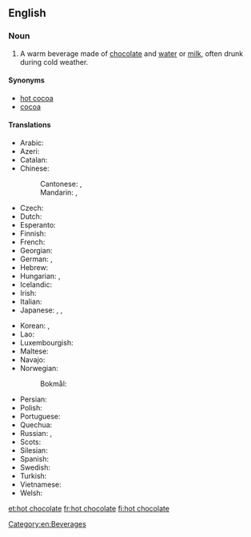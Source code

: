 ==English==
{{wikipedia}}

===Noun===
{{en-noun|head=[[hot]] [[chocolate]]|-}}

# A warm beverage made of [[chocolate]] and [[water]] or [[milk]], often drunk during cold weather.

====Synonyms====
* [[hot cocoa]]
* [[cocoa]]

====Translations====
{{trans-top|beverage}}
* Arabic: {{t|ar|شُكُولَاتَة سَاخِنَة|f|tr=šukūlāta sāḵina}}
* Azeri: {{t+|az|kakao}}
* Catalan: {{t|ca|xocolata desfeta|f}}
* Chinese:
*: Cantonese: {{t|yue|熱朱古力|sc=Hani}}, {{t|yue|热朱古力|tr=jit6 zyu1 gu2*1 lik6*1|sc=Hani}}
*: Mandarin: {{t|cmn|熱巧克力|sc=Hani}}, {{t|cmn|热巧克力|tr=rè qiǎokèlì|sc=Hani}}
* Czech: {{t|cs|horká čokoláda|f}}
* Dutch: {{t|nl|warme choco}}
* Esperanto: {{t|eo|trinkĉokolado}}
* Finnish: {{t+|fi|kaakao}}
* French: {{t+|fr|chocolat chaud|m}}
* Georgian: {{t|ka|ცხელი შოკოლადი|sc=Geor}}
* German: {{t+|de|Kakao|m}}, {{t|de|heiße Schokolade|f}}
* Hebrew: {{t+|he|שוקו|m|tr=shóko|sc=Hebr}}
* Hungarian: {{t+|hu|forró csokoládé}}, {{t+|hu|kakaó}}
* Icelandic: {{t|is|heitt kakó}}
* Irish: {{t|ga|seacláid the}}
* Italian: {{t|it|cioccolata calda}}
* Japanese: {{t+|ja|ココア|tr=kokoa|sc=Jpan}}, {{t|ja|ホットチョコレート|tr=hottochokorēto|sc=Jpan}}, {{t|ja|ホットチョコ|tr=hottochoko|sc=Jpan}}
{{trans-mid}}
* Korean: {{t|ko|핫초코|sc=Kore}}, {{t+|ko|코코아|sc=Kore}}
* Lao: {{t|lo|ເລດຮ້ອນ|sc=Laoo}}
* Luxembourgish: {{t|lb|schockelaskaffi}}
* Maltese: {{t|mt|xarba taċ-ċikkulata|f}}
* Navajo: {{t|nv|gohwééh hashtłʼishí}}
* Norwegian:
*: Bokmål: {{t+|nb|kakao}}
* Persian: {{t|fa|شکلات داغ|tr=šukulât-e dâğ|sc=fa-Arab}}
* Polish: {{t|pl|gorąca czekolada}}
* Portuguese: {{t|pt|chocolate quente|m}}
* Quechua: {{t|qu|kakawa upyana}}
* Russian: {{t|ru|горя́чий шокола́д|m}}, {{t+|ru|кака́о|n}}
* Scots: {{t|sco|het chocolate}}
* Silesian: {{t|szl|gorko szekulada}}
* Spanish: {{t|es|chocolate caliente|m}}
* Swedish: {{t+|sv|varm choklad}}
* Turkish: {{t|tr|sıcak çikolata}}
* Vietnamese: {{t|vi|nước sôcôla}}
* Welsh: {{t|cy|siocled poeth|m}}
{{trans-bottom}}

[[Category:en:Beverages]]

[[et:hot chocolate]]
[[fr:hot chocolate]]
[[fi:hot chocolate]]
